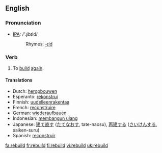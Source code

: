 ==English==
=== Pronunciation ===
*[[w:IPA|IPA]]: /'ɻibɪld/
*:Rhymes: [[Rhymes:English:-ɪld|-ɪld]]

=== Verb ===
{{irregverb|'''to rebuild'''|'''[[rebuilds]]'''|'''[[rebuilt]]'''|'''[[rebuilt]]'''|'''[[rebuilding]]'''}}

# To [[build]] [[again]].

==== Translations ====
*Dutch: [[heropbouwen]]
*Esperanto: [[rekonstrui]]
*Finnish: [[uudelleenrakentaa]]
*French: [[reconstruire]]
*German: [[wiederaufbauen]]
*Indonesian: [[bangun ulang|membangun ulang]]
*Japanese: [[建て直す]] ([[たてなおす]], tate-naosu), [[再建]]する ([[さいけん]]する, saiken-suru)
*Spanish: [[reconstruir]]

[[fa:rebuild]]
[[fr:rebuild]]
[[fi:rebuild]]
[[vi:rebuild]]
[[uk:rebuild]]